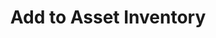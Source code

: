 ---
title: "Add to Asset Inventory"
description: "Guide to add custom cloud assets to the ZeusCloud asset inventory."
---